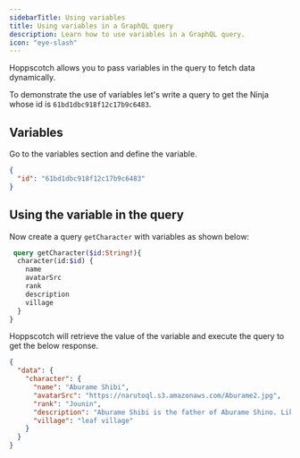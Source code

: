 ```yaml
---
sidebarTitle: Using variables
title: Using variables in a GraphQL query
description: Learn how to use variables in a GraphQL query.
icon: "eye-slash"
---
```


Hoppscotch allows you to pass variables in the query to fetch data dynamically.

To demonstrate the use of variables let's write a query to get the Ninja whose id is `61bd1dbc918f12c17b9c6483`.

## Variables

Go to the variables section and define the variable.

```json
{
  "id": "61bd1dbc918f12c17b9c6483"
}
```

## Using the variable in the query

Now create a query `getCharacter` with variables as shown below:

```graphql
 query getCharacter($id:String!){
  character(id:$id) {
    name
    avatarSrc
    rank
    description
    village
  }
}
```

Hoppscotch will retrieve the value of the variable and execute the query to get the below response.

```json
{
  "data": {
    "character": {
      "name": "Aburame Shibi",
      "avatarSrc": "https://narutoql.s3.amazonaws.com/Aburame2.jpg",
      "rank": "Jounin",
      "description": "Aburame Shibi is the father of Aburame Shino. Like his son, his body is also inhabited by the destruction bugs.",
      "village": "leaf village"
    }
  }
}
```
